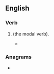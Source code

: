 {{also|Cn|CN|cN|.cn|C/N|Cn.}}
==English==

===Verb===
{{head|en|verb form}}

# {{pronunciation spelling of|en|can|nodot=1}} (the modal verb).
#* {{quote-text|en|year=1960|author={{w|Harper Lee}}|title={{w|To Kill a Mockingbird}}|chapter=14|passage="They '''c'n''' go loose and rape up the countryside for all of 'em who run this county care," was one obscure observation we met....}}

===Anagrams===
* {{anagrams|en|a=cn|N.C.|NC}}